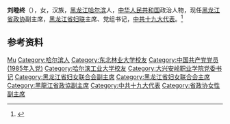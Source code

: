 '''刘睦终'''（{{bd|1961年|12月|}}），女，汉族，[[黑龙江|黑龙江]][[哈尔滨|哈尔滨]]人，[[中华人民共和国|中华人民共和国]]政治人物，现任[[黑龙江省政协|黑龙江省政协]]副主席，[[黑龙江省妇联|黑龙江省妇联]]主席、党组书记，[[中共十九大代表|中共十九大代表]]。<ref>{{Cite web|title=黑龙江十二届省政协主席、副主席、秘书长简历(主席黄建盛)|url=http://district.ce.cn/newarea/sddy/201801/27/t20180127_27934349_7.shtml|accessdate=2020-07-02|work=中国经济网|archive-date=2020-07-02|archive-url=https://web.archive.org/web/20200702210708/http://district.ce.cn/newarea/sddy/201801/27/t20180127_27934349_7.shtml|dead-url=no}}</ref>

== 参考资料 ==
{{reflist}}

{{中国人物小作品}}
{{黑龙江省领导人}}

{{Authority control}}
{{DEFAULTSORT:Liu刘}}
[[Category:刘姓|Mu]]
[[Category:哈尔滨人|Category:哈尔滨人]]
[[Category:东北林业大学校友|Category:东北林业大学校友]]
[[Category:中国共产党党员_(1985年入党)|Category:中国共产党党员 (1985年入党)]]
[[Category:哈尔滨工业大学校友|Category:哈尔滨工业大学校友]]
[[Category:大兴安岭职业学院党委书记|Category:大兴安岭职业学院党委书记]]
[[Category:黑龙江省妇女联合会副主席|Category:黑龙江省妇女联合会副主席]]
[[Category:黑龙江省妇女联合会主席|Category:黑龙江省妇女联合会主席]]
[[Category:黑龍江省政協副主席|Category:黑龍江省政協副主席]]
[[Category:中共十九大代表|Category:中共十九大代表]]
[[Category:省政协女性副主席|Category:省政协女性副主席]]